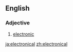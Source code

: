 ==English==

===Adjective===
{{en-adj|-}}

# {{lb|en|rare}} [[electronic]]

[[ja:electronical]]
[[zh:electronical]]